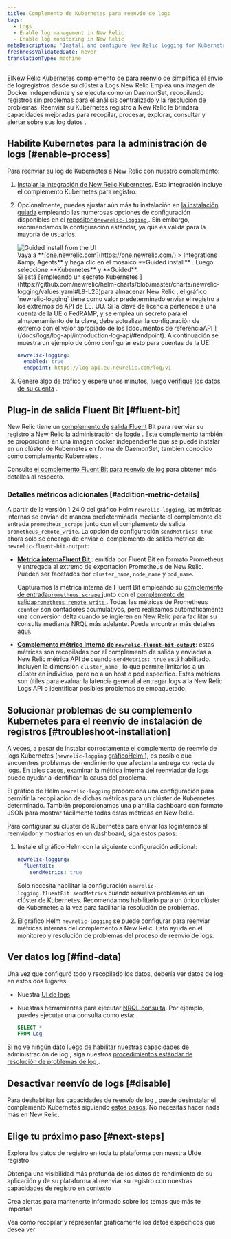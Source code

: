```yaml
---
title: Complemento de Kubernetes para reenvío de logs
tags:
  - Logs
  - Enable log management in New Relic
  - Enable log monitoring in New Relic
metaDescription: 'Install and configure New Relic logging for Kubernetes, so you can use enhanced log management capabilities.'
freshnessValidatedDate: never
translationType: machine
---
```


ElNew Relic Kubernetes complemento de para reenvío de simplifica el envío de logregistros desde su clúster a Logs.New Relic Emplea una imagen de Docker independiente y se ejecuta como un DaemonSet, recopilando registros sin problemas para el análisis centralizado y la resolución de problemas. Reenviar su Kubernetes registro a New Relic le brindará <InlinePopover type="logs" />capacidades mejoradas para recopilar, procesar, explorar, consultar y alertar sobre sus log datos .

## Habilite Kubernetes para la administración de logs [#enable-process]

Para reenviar su log de Kubernetes a New Relic con nuestro complemento:

1. [Instalar la integración de New Relic Kubernetes](/install/kubernetes). Esta integración incluye el complemento Kubernetes para registro.

2. Opcionalmente, puedes ajustar aún más tu instalación en [la instalación guiada](/install/kubernetes) empleando las numerosas opciones de configuración disponibles en el [repositorio`newrelic-logging` ](https://github.com/newrelic/helm-charts/tree/master/charts/newrelic-logging#configuration). Sin embargo, recomendamos la configuración estándar, ya que es válida para la mayoría de usuarios.

   <img title="Guided install from the UI" alt="Guided install from the UI" src="/images/kubernetes_screenshot-crop_gather-log-data.webp" />

   <figcaption>
     Vaya a <DNT>**[one.newrelic.com](https://one.newrelic.com/) &gt; Integrations &amp;amp; Agents**</DNT> y haga clic en el mosaico <DNT>**Guided install**</DNT> . Luego seleccione <DNT>**Kubernetes**</DNT> y <DNT>**Guided**</DNT>.
   </figcaption>

   <Callout variant="important">
     Si está [empleando un secreto Kubernetes ](https://github.com/newrelic/helm-charts/blob/master/charts/newrelic-logging/values.yaml#L8-L25)para almacenar New Relic <InlinePopover type="licenseKey" />, el gráfico `newrelic-logging` tiene como valor predeterminado enviar el registro a los extremos de API de EE. UU. Si la clave de licencia pertenece a una cuenta de la UE o FedRAMP, y se emplea un secreto para el almacenamiento de la clave, debe actualizar la configuración de extremo con el valor apropiado de los [documentos de referenciaAPI ](/docs/logs/log-api/introduction-log-api/#endpoint). A continuación se muestra un ejemplo de cómo configurar esto para cuentas de la UE:

     ```yml
     newrelic-logging:
       enabled: true
       endpoint: https://log-api.eu.newrelic.com/log/v1
     ```
   </Callout>

3. Genere algo de tráfico y espere unos minutos, luego [verifique los datos de su cuenta](#find-data) .

<InstallFeedback />

## Plug-in de salida Fluent Bit [#fluent-bit]

New Relic tiene un [complemento de](https://fluentbit.io/) [salida Fluent](https://github.com/newrelic/newrelic-fluent-bit-output) Bit para reenviar su registro a New Relic la administración de logde . Este complemento también se proporciona en una imagen docker independiente que se puede instalar en un clúster de Kubernetes en forma de DaemonSet, también conocido como complemento Kubernetes .

Consulte [el complemento Fluent Bit para reenvío de log](/docs/logs/forward-logs/fluent-bit-plugin-log-forwarding) para obtener más detalles al respecto.

### Detalles métricos adicionales [#addition-metric-details]

A partir de la versión 1.24.0 del gráfico Helm `newrelic-logging`, las métricas internas se envían de manera predeterminada mediante el complemento de entrada `prometheus_scrape` junto con el complemento de salida `prometheus_remote_write`. La opción de configuración `sendMetrics: true` ahora solo se encarga de enviar el complemento de salida métrica de `newrelic-fluent-bit-output`:

* **[Métrica internaFluent Bit ](https://docs.fluentbit.io/manual/administration/monitoring#for-v2-metrics)**: emitida por Fluent Bit en formato Prometheus y entregada al extremo de exportación Prometheus de New Relic. Pueden ser facetados por `cluster_name`, `node_name` y `pod_name`.

  Capturamos la métrica interna de Fluent Bit empleando su [complemento de entrada`prometheus_scrape` ](https://docs.fluentbit.io/manual/pipeline/inputs/prometheus-scrape-metrics)junto con el [complemento de salida`prometheus_remote_write` ](https://docs.fluentbit.io/manual/pipeline/outputs/prometheus-remote-write). Todas las métricas de Prometheus `counter` son contadores acumulativos, pero realizamos automáticamente una conversión delta cuando se ingieren en New Relic para facilitar su consulta mediante NRQL más adelante. Puede encontrar más detalles [aquí](/docs/data-apis/understand-data/metric-data/cumulative-metrics/).

* **[Complemento métrico interno de `newrelic-fluent-bit-output`](https://github.com/newrelic/newrelic-fluent-bit-output?tab=readme-ov-file#troubleshooting-metrics)**: estas métricas son recopiladas por el complemento de salida y enviadas a New Relic métrica API de cuando `sendMetrics: true` está habilitado. Incluyen la dimensión `cluster_name` , lo que permite limitarlos a un clúster en individuo, pero no a un host o pod específico. Estas métricas son útiles para evaluar la latencia general al entregar logs a la New Relic Logs API o identificar posibles problemas de empaquetado.

## Solucionar problemas de su complemento Kubernetes para el reenvío de instalación de registros [#troubleshoot-installation]

A veces, a pesar de instalar correctamente el complemento de reenvío de logs Kubernetes (`newrelic-logging` [gráficoHelm ](https://github.com/newrelic/helm-charts/blob/master/charts/newrelic-logging)), es posible que encuentres problemas de rendimiento que afecten la entrega correcta de logs. En tales casos, examinar la métrica interna del reenviador de logs puede ayudar a identificar la causa del problema.

El gráfico de Helm `newrelic-logging` proporciona una configuración para permitir la recopilación de dichas métricas para un clúster de Kubernetes determinado. También proporcionamos una plantilla dashboard con formato JSON para mostrar fácilmente todas estas métricas en New Relic.

Para configurar su clúster de Kubernetes para enviar los loginternos al reenviador y mostrarlos en un dashboard, siga estos pasos:

1. Instale el gráfico Helm con la siguiente configuración adicional:

   ```yml
   newrelic-logging:
     fluentBit:
       sendMetrics: true
   ```

   Solo necesita habilitar la configuración `newrelic-logging.fluentBit.sendMetrics` cuando resuelva problemas en un clúster de Kubernetes. Recomendamos habilitarlo para un único clúster de Kubernetes a la vez para facilitar la resolución de problemas.

2. El gráfico Helm `newrelic-logging` se puede configurar para reenviar métricas internas del complemento a New Relic. Esto ayuda en el monitoreo y resolución de problemas del proceso de reenvío de logs.

## Ver datos log [#find-data]

Una vez que configuró todo y recopilado los datos, debería ver datos de log en estos dos lugares:

* Nuestra [UI de logs](https://one.newrelic.com/launcher/logger.log-launcher)

* Nuestras herramientas para ejecutar [NRQL consulta](/docs/query-your-data/explore-query-data/query-builder/use-advanced-nrql-mode-query-data/). Por ejemplo, puedes ejecutar una consulta como esta:

  ```sql
  SELECT *
  FROM Log
  ```

Si no ve ningún dato luego de habilitar nuestras capacidades de administración de log , siga nuestros [procedimientos estándar de resolución de problemas de log ](/docs/logs/troubleshooting/no-log-data-appears-ui/).

## Desactivar reenvío de logs [#disable]

Para deshabilitar las capacidades de reenvío de log , puede desinstalar el complemento Kubernetes siguiendo [estos pasos](/docs/kubernetes-pixie/kubernetes-integration/uninstall-kubernetes/). No necesitas hacer nada más en New Relic.

## Elige tu próximo paso [#next-steps]

<DocTiles>
  <DocTile title="Logs UI" path="/docs/logs/ui-data/use-logs-ui/">Explora los datos de registro en toda tu plataforma con nuestra UIde registro</DocTile>

  <DocTile title="Logs in context" path="/docs/logs/logs-context/logs-in-context/">Obtenga una visibilidad más profunda de los datos de rendimiento de su aplicación y de su plataforma al reenviar su registro con nuestras capacidades de registro en contexto</DocTile>

  <DocTile title="Alerts" path="/docs/alerts/overview/">Crea alertas para mantenerte informado sobre los temas que más te importan</DocTile>

  <DocTile title="Create dashboards" path="/docs/query-your-data/explore-query-data/dashboards/introduction-dashboards/">Vea cómo recopilar y representar gráficamente los datos específicos que desea ver</DocTile>
</DocTiles>